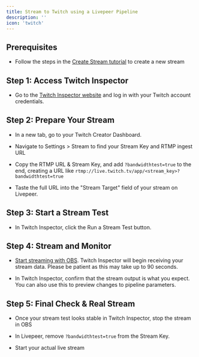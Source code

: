 ```yaml
---
title: Stream to Twitch using a Livepeer Pipeline
description: ''
icon: 'twitch'
---
```


## Prerequisites

* Follow the steps in the [Create Stream tutorial](/knowledge-base/tutorials/create-a-stream) to create a new stream

## Step 1: Access Twitch Inspector

* Go to the [Twitch Inspector website](https://inspector.twitch.tv) and log in with your Twitch account credentials.

## Step 2: Prepare Your Stream

* In a new tab, go to your Twitch Creator Dashboard.

* Navigate to Settings > Stream to find your Stream Key and RTMP ingest URL

* Copy the RTMP URL & Stream Key, and add `?bandwidthtest=true` to the end, creating a URL like `rtmp://live.twitch.tv/app/<stream_key>?bandwidthtest=true`

* Taste the full URL into the "Stream Target" field of your stream on Livepeer.

## Step 3: Start a Stream Test

* In Twitch Inspector, click the Run a Stream Test button.

## Step 4: Stream and Monitor

* [Start streaming with OBS](/knowledge-base/tutorials/stream-into-pipeline-OBS). Twitch Inspector will begin receiving your stream data. Please be patient as this may take up to 90 seconds.

* In Twitch Inspector, confirm that the stream output is what you expect. You can also use this to preview changes to pipeline parameters.

## Step 5: Final Check & Real Stream

* Once your stream test looks stable in Twitch Inspector, stop the stream in OBS

* In Livepeer, remove `?bandwidthtest=true` from the Stream Key.

* Start your actual live stream